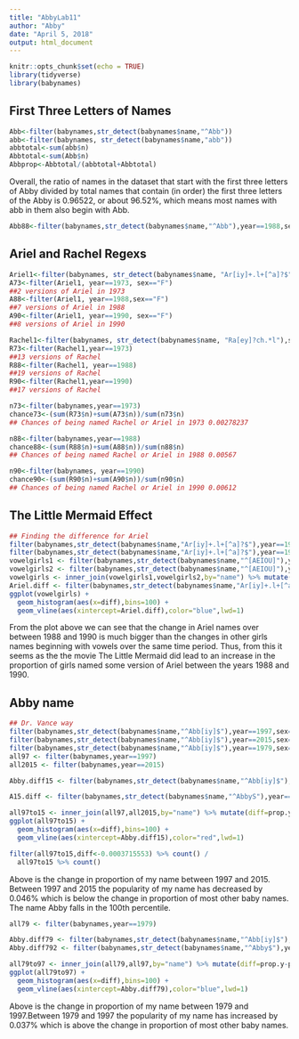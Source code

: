 ---
title: "AbbyLab11"
author: "Abby"
date: "April 5, 2018"
output: html_document
---

```{r setup, include=FALSE}
knitr::opts_chunk$set(echo = TRUE)
library(tidyverse)
library(babynames)
```
## First Three Letters of Names

```{r why}
Abb<-filter(babynames,str_detect(babynames$name,"^Abb"))
abb<-filter(babynames, str_detect(babynames$name,"abb"))
abbtotal<-sum(abb$n)
Abbtotal<-sum(Abb$n)
Abbprop<-Abbtotal/(abbtotal+Abbtotal)
```
Overall, the ratio of names in the dataset that start with the first three letters of Abby divided by total names that contain (in order) the first three letters of the Abby is 0.96522, or about 96.52%, which means most names with abb in them also begin with Abb.

```{r over time}
Abb88<-filter(babynames,str_detect(babynames$name,"^Abb"),year==1988,sex=="F") %>% count(wt=prop) 
```

## Ariel and Rachel Regexs
```{r need it}
Ariel1<-filter(babynames, str_detect(babynames$name, "Ar[iy]+.l+[^a]?$"),sex=="F")
A73<-filter(Ariel1, year==1973, sex=="F")
##2 versions of Ariel in 1973
A88<-filter(Ariel1, year==1988,sex=="F")
##7 versions of Ariel in 1988
A90<-filter(Ariel1, year==1990, sex=="F")
##8 versions of Ariel in 1990

Rachel1<-filter(babynames, str_detect(babynames$name, "Ra[ey]?ch.*l"),sex=="F")
R73<-filter(Rachel1,year==1973)
##13 versions of Rachel
R88<-filter(Rachel1, year==1988)
##19 versions of Rachel
R90<-filter(Rachel1,year==1990)
##17 versions of Rachel

n73<-filter(babynames,year==1973)
chance73<-(sum(R73$n)+sum(A73$n))/sum(n73$n)
## Chances of being named Rachel or Ariel in 1973 0.00278237

n88<-filter(babynames,year==1988)
chance88<-(sum(R88$n)+sum(A88$n))/sum(n88$n)
## Chances of being named Rachel or Ariel in 1988 0.00567

n90<-filter(babynames, year==1990)
chance90<-(sum(R90$n)+sum(A90$n))/sum(n90$n)
## Chances of being named Rachel or Ariel in 1990 0.00612
```

## The Little Mermaid Effect
```{r littlemermaid}
## Finding the difference for Ariel
filter(babynames,str_detect(babynames$name,"Ar[iy]+.l+[^a]?$"),year==1988,sex=="F") %>% count(wt=prop)# 0.000841196
filter(babynames,str_detect(babynames$name,"Ar[iy]+.l+[^a]?$"),year==1990,sex=="F") %>% count(wt=prop) #0.002612356
vowelgirls1 <- filter(babynames,str_detect(babynames$name,"^[AEIOU]"),year==1988,sex=="F")
vowelgirls2 <- filter(babynames,str_detect(babynames$name,"^[AEIOU]"),year==1990,sex=="F")
vowelgirls <- inner_join(vowelgirls1,vowelgirls2,by="name") %>% mutate(diff=prop.y-prop.x) %>% select(name,prop.x,prop.y,diff)
Ariel.diff <- filter(babynames,str_detect(babynames$name,"Ar[iy]+.l+[^a]?$"),year==1990,sex=="F") %>% count(wt=prop) - filter(babynames,str_detect(babynames$name,"Ar[iy]+.l+[^a]?$"),year==1988,sex=="F") %>% count(wt=prop)
ggplot(vowelgirls) +
  geom_histogram(aes(x=diff),bins=100) + 
  geom_vline(aes(xintercept=Ariel.diff),color="blue",lwd=1) 
```
From the plot above we can see that the change in Ariel names over between 1988 and 1990 is much bigger than the changes in other girls names beginning with vowels over the same time period. Thus, from this it seems as the the movie The Little Mermaid did lead to an increase in the proportion of girls named some version of Ariel between the years 1988 and 1990.

## Abby name
```{r Abbyprops}
## Dr. Vance way
filter(babynames,str_detect(babynames$name,"^Abb[iy]$"),year==1997,sex=="F") %>% count(wt=prop)# 0.0008440914
filter(babynames,str_detect(babynames$name,"^Abb[iy]$"),year==2015,sex=="F") %>% count(wt=prop) #0.0003839577
filter(babynames,str_detect(babynames$name,"^Abb[iy]$"),year==1979,sex=="F") %>% count(wt=prop) #0.0004787982
all97 <- filter(babynames,year==1997)
all2015 <- filter(babynames,year==2015)

Abby.diff15 <- filter(babynames,str_detect(babynames$name,"^Abb[iy]$"),year==2015,sex=="F") %>% count(wt=prop) - filter(babynames,str_detect(babynames$name,"^Abb[iy]$"),year==1997,sex=="F") %>% count(wt=prop)

A15.diff <- filter(babynames,str_detect(babynames$name,"^AbbyS"),year==1997,sex=="F") %>% count(wt=prop) - filter(babynames,str_detect(babynames$name,"^Abby$"),year==2015,sex=="F") %>% count(wt=prop)

all97to15 <- inner_join(all97,all2015,by="name") %>% mutate(diff=prop.y-prop.x) %>% select(name,prop.x,prop.y,diff)
ggplot(all97to15) +
  geom_histogram(aes(x=diff),bins=100) + 
  geom_vline(aes(xintercept=Abby.diff15),color="red",lwd=1)

filter(all97to15,diff<-0.0003715553) %>% count() /
  all97to15 %>% count()
```
Above is the change in proportion of my name between 1997 and 2015. Between 1997 and 2015 the popularity of my name has decreased by 0.046% which is below the change in proportion of most other baby names. The name Abby falls in the 100th percentile. 

```{r Abbyprops from 1979}
all79 <- filter(babynames,year==1979)

Abby.diff79 <- filter(babynames,str_detect(babynames$name,"^Abb[iy]$"),year==1997,sex=="F") %>% count(wt=prop) - filter(babynames,str_detect(babynames$name,"^Abb[iy]$"),year==1979,sex=="F") %>% count(wt=prop)
Abby.diff792 <- filter(babynames,str_detect(babynames$name,"^Abby$"),year==1997,sex=="F") %>% count(wt=prop) - filter(babynames,str_detect(babynames$name,"^Abby$"),year==1979,sex=="F") %>% count(wt=prop)

all79to97 <- inner_join(all79,all97,by="name") %>% mutate(diff=prop.y-prop.x) %>% select(name,prop.x,prop.y,diff)
ggplot(all79to97) +
  geom_histogram(aes(x=diff),bins=100) + 
  geom_vline(aes(xintercept=Abby.diff79),color="blue",lwd=1)
```
Above is the change in proportion of my name between 1979 and 1997.Between 1979 and 1997 the popularity of my name has increased by 0.037% which is above the change in proportion of most other baby names.